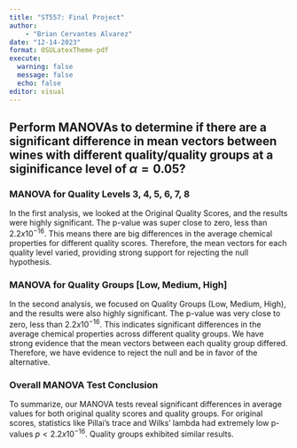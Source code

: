 ```yaml
---
title: "ST557: Final Project"
author: 
    - "Brian Cervantes Alvarez"
date: "12-14-2023"
format: OSULatexTheme-pdf
execute: 
  warning: false
  message: false
  echo: false
editor: visual
---
```



\begin{align*}
&H_0: \bar{\mu}_{\text{red}} = \bar{\mu}_{\text{white}} \\
&H_A: \bar{\mu}_{\text{red}} \neq \bar{\mu}_{\text{white}}
\end{align*}


## Perform MANOVAs to determine if there are a significant difference in mean vectors between wines with different quality/quality groups at a siginificance level of $\alpha = 0.05$?

\begin{align*}
&H_0: \mu_2 = \mu_3 = \mu_4 = \mu_5 = \mu_6 = \mu_7 = \mu_8 \\
&H_A: \text{At least one of } \mu_2, \mu_3, \mu_4, \mu_5, \mu_6, \mu_7, \text{ or } \mu_8 \text{ is different}
\end{align*}


\begin{align*}
&H_0: \mu_{\text{Low}} = \mu_{\text{Medium}} = \mu_{\text{High}} \\
&H_A: \text{At least one of } \mu_{\text{Low}}, \mu_{\text{Medium}}, \text{ or } \mu_{\text{High}} \text{ is different}
\end{align*}


### MANOVA for Quality Levels 3, 4, 5, 6, 7, 8

In the first analysis, we looked at the Original Quality Scores, and the results were highly significant. The p-value was super close to zero, less than $2.2 x 10^{-16}$. This means there are big differences in the average chemical properties for different quality scores. Therefore, the mean vectors for each quality level varied, providing strong support for rejecting the null hypothesis.

### MANOVA for Quality Groups [Low, Medium, High]

In the second analysis, we focused on Quality Groups (Low, Medium, High), and the results were also highly significant. The p-value was very close to zero, less than $2.2 x 10^{-16}$. This indicates significant differences in the average chemical properties across different quality groups. We have strong evidence that the mean vectors between each quality group differed. Therefore, we have evidence to reject the null and be in favor of the alternative.

### Overall MANOVA Test Conclusion

To summarize, our MANOVA tests reveal significant differences in average values for both original quality scores and quality groups. For original scores, statistics like Pillai's trace and Wilks' lambda had extremely low p-values $p < 2.2 x 10^{-16}$. Quality groups exhibited similar results.

